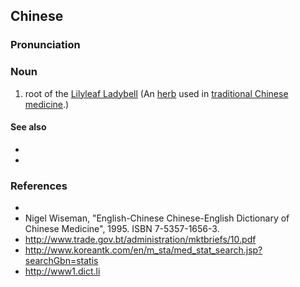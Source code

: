 ==Chinese==
{{zh-forms|s=南沙参}}

===Pronunciation===
{{zh-pron
|m=nánshāshēn
|cat=n
}}

===Noun===
{{zh-noun}}

# root of the [[w:Adenophora|Lilyleaf Ladybell]] (An [[herb]] used in [[traditional Chinese medicine]].)

====See also====
* {{l|zh|补益药}}
* {{l|zh|药材}}

===References===
* {{pedialite|南沙参|lang=zh}}
* Nigel Wiseman, "English-Chinese Chinese-English Dictionary of Chinese Medicine", 1995. ISBN 7-5357-1656-3.
* http://www.trade.gov.bt/administration/mktbriefs/10.pdf
* http://www.koreantk.com/en/m_sta/med_stat_search.jsp?searchGbn=statis
* http://www1.dict.li